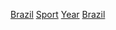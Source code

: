 {{Cat main|巴西體育}}

[[Category:各年份各國體育|Brazil]]
[[Category:依年份劃分的巴西|Sport]]
[[Category:巴西體育|Year]]
[[Category:各年份南美洲體育|Brazil]]
